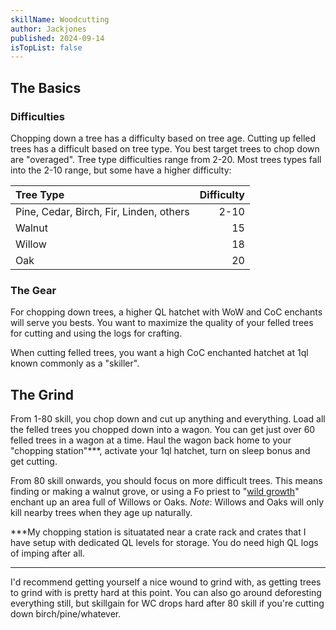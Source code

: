 ```yaml
---
skillName: Woodcutting
author: Jackjones
published: 2024-09-14
isTopList: false
---
```


## The Basics

### Difficulties

Chopping down a tree has a difficulty based on tree age. Cutting up felled trees has a difficult based on tree type. You best target trees to chop down are "overaged". Tree type difficulties range from 2-20. Most trees types fall into the 2-10 range, but some have a higher difficulty:

| Tree Type | Difficulty |
|:-|-:|
|Pine, Cedar, Birch, Fir, Linden, others | 2-10 |
|Walnut | 15|
|Willow | 18|
|Oak |20|

### The Gear

For chopping down trees, a higher QL hatchet with WoW and CoC enchants will serve you bests. You want to maximize the quality of your felled trees for cutting and using the logs for crafting.

When cutting felled trees, you want a high CoC enchanted hatchet at 1ql known commonly as a "skiller".

## The Grind

From 1-80 skill, you chop down and cut up anything and everything. Load all the felled trees you chopped down into a wagon. You can get just over 60 felled trees in a wagon at a time. Haul the wagon back home to your "chopping station"***, activate your 1ql hatchet, turn on sleep bonus and get cutting.

From 80 skill onwards, you should focus on more difficult trees. This means finding or making a walnut grove, or using a Fo priest to "[wild growth](https://www.wurmpedia.com/index.php/Wild_growth)" enchant up an area full of Willows or Oaks. _Note_: Willows and Oaks will only kill nearby trees when they age up naturally.

***My chopping station is situatated near a crate rack and crates that I have setup with dedicated QL levels for storage. You do need high QL logs of imping after all.


---


I'd recommend getting yourself a nice wound to grind with, as getting trees to grind with is pretty hard at this point. You can also go around deforesting everything still, but skillgain for WC drops hard after 80 skill if you're cutting down birch/pine/whatever.
